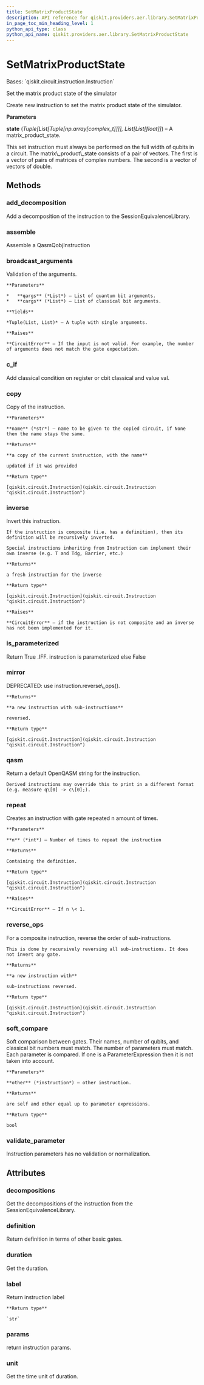 ```yaml
---
title: SetMatrixProductState
description: API reference for qiskit.providers.aer.library.SetMatrixProductState
in_page_toc_min_heading_level: 1
python_api_type: class
python_api_name: qiskit.providers.aer.library.SetMatrixProductState
---
```


# SetMatrixProductState

<Class id="qiskit.providers.aer.library.SetMatrixProductState" isDedicatedPage={true} github="https://github.com/qiskit/qiskit-aer/tree/stable/0.9/qiskit/providers/aer/library/set_instructions/set_matrix_product_state.py" signature="SetMatrixProductState(state)" modifiers="class">
  Bases: `qiskit.circuit.instruction.Instruction`

  Set the matrix product state of the simulator

  Create new instruction to set the matrix product state of the simulator.

  **Parameters**

  **state** (*Tuple\[List\[Tuple\[np.array\[complex\_t]]]], List\[List\[float]]*) – A matrix\_product\_state.

  <Admonition title="Note" type="note">
    This set instruction must always be performed on the full width of qubits in a circuit. The matrix\_product\_state consists of a pair of vectors. The first is a vector of pairs of matrices of complex numbers. The second is a vector of vectors of double.
  </Admonition>

  ## Methods

  <span id="qiskit-providers-aer-library-setmatrixproductstate-add-decomposition" />

  ### add\_decomposition

  <Function id="qiskit.providers.aer.library.SetMatrixProductState.add_decomposition" signature="SetMatrixProductState.add_decomposition(decomposition)">
    Add a decomposition of the instruction to the SessionEquivalenceLibrary.
  </Function>

  <span id="qiskit-providers-aer-library-setmatrixproductstate-assemble" />

  ### assemble

  <Function id="qiskit.providers.aer.library.SetMatrixProductState.assemble" signature="SetMatrixProductState.assemble()">
    Assemble a QasmQobjInstruction
  </Function>

  <span id="qiskit-providers-aer-library-setmatrixproductstate-broadcast-arguments" />

  ### broadcast\_arguments

  <Function id="qiskit.providers.aer.library.SetMatrixProductState.broadcast_arguments" signature="SetMatrixProductState.broadcast_arguments(qargs, cargs)">
    Validation of the arguments.

    **Parameters**

    *   **qargs** (*List*) – List of quantum bit arguments.
    *   **cargs** (*List*) – List of classical bit arguments.

    **Yields**

    *Tuple(List, List)* – A tuple with single arguments.

    **Raises**

    **CircuitError** – If the input is not valid. For example, the number of arguments does not match the gate expectation.
  </Function>

  <span id="qiskit-providers-aer-library-setmatrixproductstate-c-if" />

  ### c\_if

  <Function id="qiskit.providers.aer.library.SetMatrixProductState.c_if" signature="SetMatrixProductState.c_if(classical, val)">
    Add classical condition on register or cbit classical and value val.
  </Function>

  <span id="qiskit-providers-aer-library-setmatrixproductstate-copy" />

  ### copy

  <Function id="qiskit.providers.aer.library.SetMatrixProductState.copy" signature="SetMatrixProductState.copy(name=None)">
    Copy of the instruction.

    **Parameters**

    **name** (*str*) – name to be given to the copied circuit, if None then the name stays the same.

    **Returns**

    **a copy of the current instruction, with the name**

    updated if it was provided

    **Return type**

    [qiskit.circuit.Instruction](qiskit.circuit.Instruction "qiskit.circuit.Instruction")
  </Function>

  <span id="qiskit-providers-aer-library-setmatrixproductstate-inverse" />

  ### inverse

  <Function id="qiskit.providers.aer.library.SetMatrixProductState.inverse" signature="SetMatrixProductState.inverse()">
    Invert this instruction.

    If the instruction is composite (i.e. has a definition), then its definition will be recursively inverted.

    Special instructions inheriting from Instruction can implement their own inverse (e.g. T and Tdg, Barrier, etc.)

    **Returns**

    a fresh instruction for the inverse

    **Return type**

    [qiskit.circuit.Instruction](qiskit.circuit.Instruction "qiskit.circuit.Instruction")

    **Raises**

    **CircuitError** – if the instruction is not composite and an inverse has not been implemented for it.
  </Function>

  <span id="qiskit-providers-aer-library-setmatrixproductstate-is-parameterized" />

  ### is\_parameterized

  <Function id="qiskit.providers.aer.library.SetMatrixProductState.is_parameterized" signature="SetMatrixProductState.is_parameterized()">
    Return True .IFF. instruction is parameterized else False
  </Function>

  <span id="qiskit-providers-aer-library-setmatrixproductstate-mirror" />

  ### mirror

  <Function id="qiskit.providers.aer.library.SetMatrixProductState.mirror" signature="SetMatrixProductState.mirror()">
    DEPRECATED: use instruction.reverse\_ops().

    **Returns**

    **a new instruction with sub-instructions**

    reversed.

    **Return type**

    [qiskit.circuit.Instruction](qiskit.circuit.Instruction "qiskit.circuit.Instruction")
  </Function>

  <span id="qiskit-providers-aer-library-setmatrixproductstate-qasm" />

  ### qasm

  <Function id="qiskit.providers.aer.library.SetMatrixProductState.qasm" signature="SetMatrixProductState.qasm()">
    Return a default OpenQASM string for the instruction.

    Derived instructions may override this to print in a different format (e.g. measure q\[0] -> c\[0];).
  </Function>

  <span id="qiskit-providers-aer-library-setmatrixproductstate-repeat" />

  ### repeat

  <Function id="qiskit.providers.aer.library.SetMatrixProductState.repeat" signature="SetMatrixProductState.repeat(n)">
    Creates an instruction with gate repeated n amount of times.

    **Parameters**

    **n** (*int*) – Number of times to repeat the instruction

    **Returns**

    Containing the definition.

    **Return type**

    [qiskit.circuit.Instruction](qiskit.circuit.Instruction "qiskit.circuit.Instruction")

    **Raises**

    **CircuitError** – If n \< 1.
  </Function>

  <span id="qiskit-providers-aer-library-setmatrixproductstate-reverse-ops" />

  ### reverse\_ops

  <Function id="qiskit.providers.aer.library.SetMatrixProductState.reverse_ops" signature="SetMatrixProductState.reverse_ops()">
    For a composite instruction, reverse the order of sub-instructions.

    This is done by recursively reversing all sub-instructions. It does not invert any gate.

    **Returns**

    **a new instruction with**

    sub-instructions reversed.

    **Return type**

    [qiskit.circuit.Instruction](qiskit.circuit.Instruction "qiskit.circuit.Instruction")
  </Function>

  <span id="qiskit-providers-aer-library-setmatrixproductstate-soft-compare" />

  ### soft\_compare

  <Function id="qiskit.providers.aer.library.SetMatrixProductState.soft_compare" signature="SetMatrixProductState.soft_compare(other)">
    Soft comparison between gates. Their names, number of qubits, and classical bit numbers must match. The number of parameters must match. Each parameter is compared. If one is a ParameterExpression then it is not taken into account.

    **Parameters**

    **other** (*instruction*) – other instruction.

    **Returns**

    are self and other equal up to parameter expressions.

    **Return type**

    bool
  </Function>

  <span id="qiskit-providers-aer-library-setmatrixproductstate-validate-parameter" />

  ### validate\_parameter

  <Function id="qiskit.providers.aer.library.SetMatrixProductState.validate_parameter" signature="SetMatrixProductState.validate_parameter(parameter)">
    Instruction parameters has no validation or normalization.
  </Function>

  ## Attributes

  ### decompositions

  <Attribute id="qiskit.providers.aer.library.SetMatrixProductState.decompositions">
    Get the decompositions of the instruction from the SessionEquivalenceLibrary.
  </Attribute>

  ### definition

  <Attribute id="qiskit.providers.aer.library.SetMatrixProductState.definition">
    Return definition in terms of other basic gates.
  </Attribute>

  ### duration

  <Attribute id="qiskit.providers.aer.library.SetMatrixProductState.duration">
    Get the duration.
  </Attribute>

  ### label

  <Attribute id="qiskit.providers.aer.library.SetMatrixProductState.label">
    Return instruction label

    **Return type**

    `str`
  </Attribute>

  ### params

  <Attribute id="qiskit.providers.aer.library.SetMatrixProductState.params">
    return instruction params.
  </Attribute>

  ### unit

  <Attribute id="qiskit.providers.aer.library.SetMatrixProductState.unit">
    Get the time unit of duration.
  </Attribute>
</Class>


